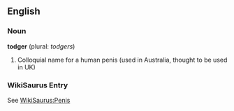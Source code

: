 ==English==
===Noun===

'''todger''' (plural: ''todgers'')

# Colloquial name for a human penis (used in Australia, thought to be used in UK)

===WikiSaurus Entry===
See [[WikiSaurus:Penis]]